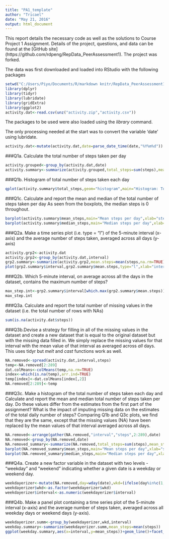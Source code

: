 ```yaml
---
title: "PA1_template"
author: "Tricael"
date: "May 21, 2016"
output: html_document
---
```


This report details the necessary code as well as the solutions to Course Project 1 Assignment. Details of the project, questions, and data can be found at the [GitHub site] (https://github.com/rdpeng/RepData_PeerAssessment1). The project was forked.  

The data was first downloaded and loaded into RStudio with the following packages
```r
setwd("C:/Users/Piyo/Documents/R/markdown knitr/RepData_PeerAssessment1")
library(dplyr)
library(tidyr)
library(lubridate)
library(gridExtra)
library(ggplot2)
activity.dat<-read.csv(unz("activity.zip","activity.csv"))
```

The packages to be used were also loaded using the *library* command.  

The only processing needed at the start was to convert the variable 'date' using lubridate.
```r
activity.dat<-mutate(activity.dat,date=parse_date_time(date,"%Y%m%d"))
```

###Q1a. Calculate the total number of steps taken per day
```r
activity.grouped<-group_by(activity.dat,date)
activity.summary<-summarize(activity.grouped,total_steps=sum(steps),mean_steps=mean(steps),median_steps=median(steps))
```

###Q1b. Histogram of total number of steps taken each day
```r
qplot(activity.summary$total_steps,geom="histogram",main="Histogram: Total steps/day",xlab="steps",ylab="count",bins=30)
```

###Q1c. Calculate and report the mean and median of the total number of steps taken per day
As seen from the boxplots, the median steps is 0 throughout.
```r
barplot(activity.summary$mean_steps,main="Mean steps per day",xlab="steps",ylab="count")
barplot(activity.summary$median_steps,main="Median steps per day",xlab="steps",ylab="count")
```

###Q2a. Make a time series plot (i.e. type = "l") of the 5-minute interval (x-axis) and the average number of steps taken, averaged across all days (y-axis)
```r
activity.grp2<-activity.dat
activity.grp2<-group_by(activity.dat,interval)
grp2.summary<-summarize(activity.grp2,mean.steps=mean(steps,na.rm=TRUE),sum.steps=sum(steps,na.rm=TRUE))
plot(grp2.summary$interval,grp2.summary$mean.steps,type="l",xlab="interval",ylab="mean nos. steps")

```

###Q2b. Which 5-minute interval, on average across all the days in the dataset, contains the maximum number of steps?
```r
max_step.int<-grp2.summary$interval[which.max(grp2.summary$mean.steps)]
max_step.int
```

###Q3a. Calculate and report the total number of missing values in the dataset (i.e. the total number of rows with NAs)
```r
sum(is.na(activity.dat$steps))
```

###Q3b.Devise a strategy for filling in all of the missing values in the dataset and create a new dataset that is equal to the original dataset but with the missing data filled in.
We simply replace the missing values for that interval with the mean value of that interval as averaged across *all* days. This uses tidyr but *melt* and *cast* functions work as well.
```r
NA.removed<-spread(activity.dat,interval,steps)
temp<-NA.removed[2:289]
dat.colMeans<-colMeans(temp,na.rm=TRUE)
index<-which(is.na(temp),arr.ind=TRUE)
temp[index]<-dat.colMeans[index[,2]]
NA.removed[2:289]<-temp
``` 
    
###Q3c. Make a histogram of the total number of steps taken each day and Calculate and report the mean and median total number of steps taken per day. Do these values differ from the estimates from the first part of the assignment? What is the impact of imputing missing data on the estimates of the total daily number of steps?
Comparing Q1b and Q3c plots, we find that they are the same, except that the missing values (NA) have been replaced by the mean values of that interval averaged across all days.
``` r
NA.removed<-arrange(gather(NA.removed,"interval","steps",2:289),date)
NA.removed<-group_by(NA.removed,date)
NA.removed_summary<-summarize(NA.removed,total_steps=sum(steps),mean_steps=mean(steps),median_steps=median(steps))
barplot(NA.removed_summary$mean_steps,main="Mean steps per day",xlab="steps",ylab="count")
barplot(NA.removed_summary$median_steps,main="Median steps per day",xlab="steps",ylab="count")
```

###Q4a. Create a new factor variable in the dataset with two levels - "weekday" and "weekend" indicating whether a given date is a weekday or weekend day.
```r
weekdayerizer<-mutate(NA.removed,day=wday(date),wkd=(ifelse(day%in%c(1,7),"weekend","weekday")))
weekdayerizer$wkd<-as.factor(weekdayerizer$wkd)
weekdayerizer$interval<-as.numeric(weekdayerizer$interval)
```

###Q4b. Make a panel plot containing a time series plot of the 5-minute interval (x-axis) and the average number of steps taken, averaged across all weekday days or weekend days (y-axis).
```r
weekdayerizer.summ<-group_by(weekdayerizer,wkd,interval)
weekday.summary<-summarize(weekdayerizer.summ,mean_steps=mean(steps))
ggplot(weekday.summary,aes(x=interval,y=mean_steps))+geom_line()+facet_grid(wkd~.)
```